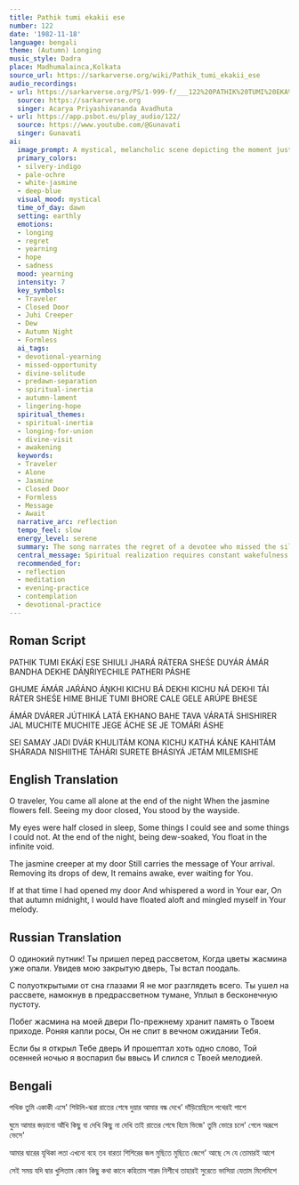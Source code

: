 ```yaml
---
title: Pathik tumi ekakii ese
number: 122
date: '1982-11-18'
language: bengali
theme: (Autumn) Longing
music_style: Dadra
place: Madhumalainca,Kolkata
source_url: https://sarkarverse.org/wiki/Pathik_tumi_ekakii_ese
audio_recordings:
- url: https://sarkarverse.org/PS/1-999-f/___122%20PATHIK%20TUMI%20EKA%27KII%20ESE.mp3
  source: https://sarkarverse.org
  singer: Acarya Priyashivananda Avadhuta
- url: https://app.psbot.eu/play_audio/122/
  source: https://www.youtube.com/@Gunavati
  singer: Gunavati
ai:
  image_prompt: A mystical, melancholic scene depicting the moment just before dawn. A solitary, slightly luminous figure (the Traveler) recedes down a dew-soaked path, fading into the silvery-indigo mist near a closed, rustic door. The door is overgrown with a white juhi (jasmine) creeper, symbolizing persistent devotion. The composition should evoke profound solitude and the sorrow of a missed divine encounter, rendered in soft focus with touches of pale ochre and deep blue.
  primary_colors:
  - silvery-indigo
  - pale-ochre
  - white-jasmine
  - deep-blue
  visual_mood: mystical
  time_of_day: dawn
  setting: earthly
  emotions:
  - longing
  - regret
  - yearning
  - hope
  - sadness
  mood: yearning
  intensity: 7
  key_symbols:
  - Traveler
  - Closed Door
  - Juhi Creeper
  - Dew
  - Autumn Night
  - Formless
  ai_tags:
  - devotional-yearning
  - missed-opportunity
  - divine-solitude
  - predawn-separation
  - spiritual-inertia
  - autumn-lament
  - lingering-hope
  spiritual_themes:
  - spiritual-inertia
  - longing-for-union
  - divine-visit
  - awakening
  keywords:
  - Traveler
  - Alone
  - Jasmine
  - Closed Door
  - Formless
  - Message
  - Await
  narrative_arc: reflection
  tempo_feel: slow
  energy_level: serene
  summary: The song narrates the regret of a devotee who missed the silent visit of the Divine Traveler at the close of night because their spiritual attention (door) was closed due to slumber. The Traveler departed, dissolving into the formless essence at dawn. The devotee is left with the lingering message carried by the jasmine vine, expressing profound yearning and hope for the Traveler's return and eventual union.
  central_message: Spiritual realization requires constant wakefulness and readiness to receive the Divine when grace is offered, lest the moment of union is tragically missed.
  recommended_for:
  - reflection
  - meditation
  - evening-practice
  - contemplation
  - devotional-practice
---
```


## Roman Script

PATHIK TUMI EKÁKÍ ESE
SHIULI JHARÁ RÁTERA SHEŚE
DUYÁR ÁMÁR BANDHA DEKHE
DÁṊŔIYECHILE PATHERI PÁSHE

GHUME ÁMÁR JAŔÁNO ÁṊKHI
KICHU BÁ DEKHI KICHU NÁ DEKHI
TÁI RÁTER SHEŚE HIME BHIJE TUMI
BHORE CALE GELE ARÚPE BHESE

ÁMÁR DVÁRER JÚTHIKÁ LATÁ
EKHANO BAHE TAVA VÁRАTÁ
SHISHIRER JAL MUCHITE MUCHITE
JEGE ÁCHE SE JE TOMÁRI ÁSHE

SEI SAMAY JADI DVÁR KHULITÁM
KONA KICHU KATHÁ KÁNE KAHITÁM
SHÁRADA NISHIITHE TÁHÁRI SURETE
BHÁSIYÁ JETÁM MILEMISHE

## English Translation

O traveler, You came all alone at the end of the night
When the jasmine flowers fell.
Seeing my door closed,
You stood by the wayside.

My eyes were half closed in sleep,
Some things I could see аnd some things I could not.
At the end of the night, being dew-soaked,
You float in the infinite void.

The jasmine creeper at my door
Still carries the message of Your arrival.
Removing its drops of dew,
It remains awake, ever waiting for You.

If at that time I had opened my door
And whispered a word in Your ear,
On that autumn midnight,
I would have floated aloft and mingled myself in Your melody.

## Russian Translation

O одинокий путник! Ты пришел перед рассветом,
Когда цветы жасмина уже опали.
Увидев мою закрытую дверь,
Ты встал поодаль.

С полуоткрытыми от сна глазами
Я не мог разглядеть всего.
Ты ушел на рассвете, намокнув в предрассветном тумане,
Уплыл в бесконечную пустоту.

Побег жасмина на моей двери
По-прежнему хранит память о Твоем приходе.
Роняя капли росы,
Он не спит в вечном ожидании Тебя.

Если бы я открыл Тебе дверь
И прошептал хоть одно слово,
Той осенней ночью я воспарил бы ввысь
И слился с Твоей мелодией.

## Bengali

পথিক তুমি একাকী এসে'
শিউলি-ঝরা রাতের শেষে
দুয়ার আমার বন্ধ দেখে'
দাঁড়িয়েছিলে পথেরই পাশে

ঘুমে আমার জড়ানো আঁখি 
কিছু বা দেখি কিছু না দেখি
তাই রাতের শেষে হিমে ভিজে' তুমি 
ভোরে চলে' গেলে অরূপে ভেসে'

আমার দ্বারের যূথিকা লতা 
এখনো বহে তব বারতা
শিশিরের জল মুছিতে মুছিতে 
জেগে' আছে সে যে তোমারই আশে

সেই সময় যদি দ্বার খুলিতাম 
কোন কিছু কথা কানে কহিতাম
শারদ নিশীথে তাহারই সুরেতে 
ভাসিয়া যেতাম মিলেমিশে
